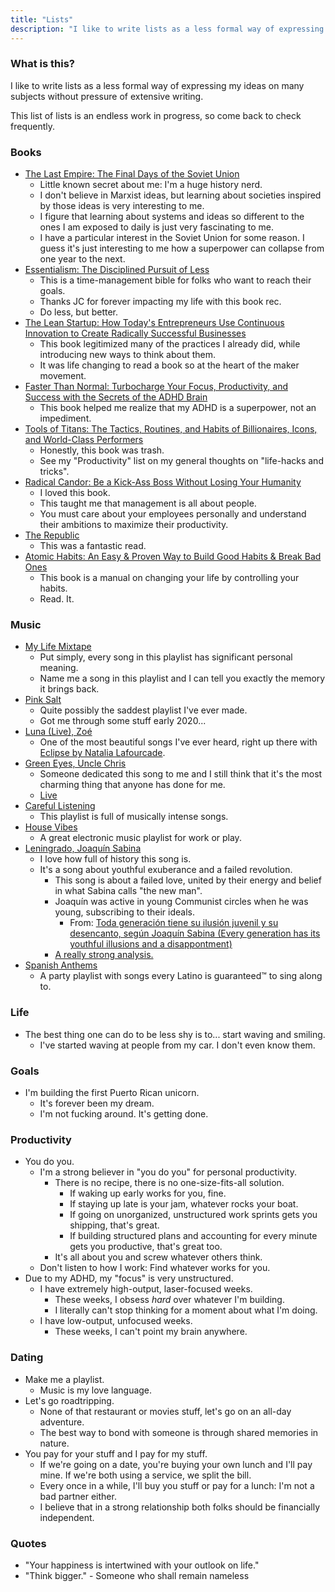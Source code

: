 ```yaml
---
title: "Lists"
description: "I like to write lists as a less formal way of expressing my ideas on many subjects."
---
```


### What is this?

I like to write lists as a less formal way of expressing my ideas on many subjects without pressure of extensive writing.

This list of lists is an endless work in progress, so come back to check frequently.

### Books

- [The Last Empire: The Final Days of the Soviet Union](https://www.amazon.com/Last-Empire-Final-Soviet-Union/dp/0465046711)
  - Little known secret about me: I'm a huge history nerd.
  - I don't believe in Marxist ideas, but learning about societies inspired by those ideas is very interesting to me.
  - I figure that learning about systems and ideas so different to the ones I am exposed to daily is just very fascinating to me.
  - I have a particular interest in the Soviet Union for some reason. I guess it's just interesting to me how a superpower can collapse from one year to the next.
- [Essentialism: The Disciplined Pursuit of Less](https://www.amazon.com/Essentialism-Disciplined-Pursuit-Greg-McKeown/dp/0804137382)
  - This is a time-management bible for folks who want to reach their goals.
  - Thanks JC for forever impacting my life with this book rec.
  - Do less, but better.
- [The Lean Startup: How Today's Entrepreneurs Use Continuous Innovation to Create Radically Successful Businesses](https://www.amazon.com/Lean-Startup-Entrepreneurs-Continuous-Innovation/dp/0307887898#ace-g9766277718)
  - This book legitimized many of the practices I already did, while introducing new ways to think about them.
  - It was life changing to read a book so at the heart of the maker movement.
- [Faster Than Normal: Turbocharge Your Focus, Productivity, and Success with the Secrets of the ADHD Brain](https://www.amazon.com/-/es/Peter-Shankman-ebook/dp/B01NARNVTX/ref=sr_1_1?__mk_es_US=%C3%85M%C3%85%C5%BD%C3%95%C3%91&dchild=1&keywords=faster+than+normal&qid=1612375018&s=books&sr=1-1)
  - This book helped me realize that my ADHD is a superpower, not an impediment.
- [Tools of Titans: The Tactics, Routines, and Habits of Billionaires, Icons, and World-Class Performers](https://www.amazon.com/-/es/Timothy-Ferriss-ebook/dp/B01HSMRWNU/ref=sr_1_1?__mk_es_US=%C3%85M%C3%85%C5%BD%C3%95%C3%91&dchild=1&keywords=tools+of+titans&qid=1612375059&s=books&sr=1-1)
  - Honestly, this book was trash.
  - See my "Productivity" list on my general thoughts on "life-hacks and tricks".
- [Radical Candor: Be a Kick-Ass Boss Without Losing Your Humanity](https://www.amazon.com/-/es/Kim-Scott/dp/1250235375/ref=sxts_sxwds-bia-wc-rsf1_0?__mk_es_US=%C3%85M%C3%85%C5%BD%C3%95%C3%91&cv_ct_cx=radical+candor&dchild=1&keywords=radical+candor&pd_rd_i=1250235375&pd_rd_r=84ed2db2-03d2-4304-a68e-3bb2deb1c373&pd_rd_w=EPVDw&pd_rd_wg=KhxBJ&pf_rd_p=5d815bf0-8407-4925-96a4-1fe69f424373&pf_rd_r=9Q71D6STY4G1T726MQMK&psc=1&qid=1612375099&s=books&sr=1-1-526ea17f-3f73-4b50-8cd8-6acff948fa5a)
  - I loved this book.
  - This taught me that management is all about people.
  - You must care about your employees personally and understand their ambitions to maximize their productivity.
- [The Republic](https://www.amazon.com/-/es/Plato/dp/1945186275/ref=sr_1_1?__mk_es_US=%C3%85M%C3%85%C5%BD%C3%95%C3%91&dchild=1&keywords=the+republic&qid=1612375222&s=books&sr=1-1)
  - This was a fantastic read.
- [Atomic Habits: An Easy & Proven Way to Build Good Habits & Break Bad Ones](https://www.amazon.com/-/es/James-Clear/dp/0735211299/ref=sr_1_1?__mk_es_US=%C3%85M%C3%85%C5%BD%C3%95%C3%91&dchild=1&keywords=atomic+habits&qid=1612375264&s=books&sr=1-1)
  - This book is a manual on changing your life by controlling your habits.
  - Read. It.

### Music

- [My Life Mixtape](https://open.spotify.com/playlist/6Pt9dnYstk7x8NcqTZJ00V?si=zMOV0dYIRmqThhKWhCJs7Q)
  - Put simply, every song in this playlist has significant personal meaning.
  - Name me a song in this playlist and I can tell you exactly the memory it brings back.
- [Pink Salt](https://open.spotify.com/playlist/5IFuhe27O3R1SMzh9BBuax?si=uIfstiDaSMacnjJVMzvmEA)
  - Quite possibly the saddest playlist I've ever made.
  - Got me through some stuff early 2020...
- [Luna (Live), Zoé](https://open.spotify.com/track/7b3k8I1fncAzbk9PHnLkbX?si=ETfqXna-QO2OCXqvsf8ciQ)
  - One of the most beautiful songs I've ever heard, right up there with [Eclipse by Natalia Lafourcade](https://open.spotify.com/track/3gEQc4TtNyDxkwhQhLQTuw?si=my2__Lr2S6e5WfbIqHp-jw).
- [Green Eyes, Uncle Chris](https://open.spotify.com/track/31WU1s85w50W8gWzkP6Qmz?si=bUEuqSasQ_6MoRhfX-lx9w)
  - Someone dedicated this song to me and I still think that it's the most charming thing that anyone has done for me.
  - [Live](https://youtu.be/TaLyNA8qhBc)
- [Careful Listening](https://open.spotify.com/playlist/0wl0VvhexoOVYrrURGC7lo?si=nV4KcQ1FQ8ewHPhx3CyGVw)
  - This playlist is full of musically intense songs.
- [House Vibes](https://open.spotify.com/playlist/5pgEceOwH8twhsrFPsIyMg?si=yAKkLo6rRcSd9bTDtMdXKA)
  - A great electronic music playlist for work or play.
- [Leningrado, Joaquín Sabina](https://open.spotify.com/track/5nZoN9TU6MATEcWg4NWVSa?si=H3ra2Z4nQnu9wJITftOsZg)
  - I love how full of history this song is.
  - It's a song about youthful exuberance and a failed revolution.
    - This song is about a failed love, united by their energy and belief in what Sabina calls "the new man".
    - Joaquín was active in young Communist circles when he was young, subscribing to their ideals.
      - From: [Toda generación tiene su ilusión juvenil y su desencanto, según Joaquín Sabina (Every generation has its youthful illusions and a disappontment)](https://www.efe.com/efe/america/gente/toda-generacion-tiene-su-ilusion-juvenil-y-desencanto-segun-joaquin-sabina/20000014-3352699)
    - [A really strong analysis.](http://www.sabinabysaavedra.com/2017/04/leningrado.html)
- [Spanish Anthems](https://open.spotify.com/playlist/3SaXWjdeH8Xc2d8kf4z7Be?si=sDeS52bwQqugBlKE-KUUMw)
  - A party playlist with songs every Latino is guaranteed™️ to sing along to.
  
### Life
- The best thing one can do to be less shy is to... start waving and smiling.
  - I've started waving at people from my car. I don't even know them.

### Goals
- I'm building the first Puerto Rican unicorn. 
  - It's forever been my dream. 
  - I'm not fucking around. It's getting done. 

### Productivity

- You do you.
  - I'm a strong believer in "you do you" for personal productivity.
    - There is no recipe, there is no one-size-fits-all solution.
      - If waking up early works for you, fine.
      - If staying up late is your jam, whatever rocks your boat.
      - If going on unorganized, unstructured work sprints gets you shipping, that's great.
      - If building structured plans and accounting for every minute gets you productive, that's great too.
    - It's all about you and screw whatever others think.
  - Don't listen to how I work: Find whatever works for you.
- Due to my ADHD, my "focus" is very unstructured.
  - I have extremely high-output, laser-focused weeks.
    - These weeks, I obsess _hard_ over whatever I'm building.
    - I literally can't stop thinking for a moment about what I'm doing.
  - I have low-output, unfocused weeks.
    - These weeks, I can't point my brain anywhere.

### Dating

- Make me a playlist.
  - Music is my love language.
- Let's go roadtripping.
  - None of that restaurant or movies stuff, let's go on an all-day adventure.
  - The best way to bond with someone is through shared memories in nature.
- You pay for your stuff and I pay for my stuff.
  - If we're going on a date, you're buying your own lunch and I'll pay mine. If we're both using a service, we split the bill.
  - Every once in a while, I'll buy you stuff or pay for a lunch: I'm not a bad partner either.
  - I believe that in a strong relationship both folks should be financially independent.

### Quotes

- "Your happiness is intertwined with your outlook on life."
- "Think bigger." - Someone who shall remain nameless
